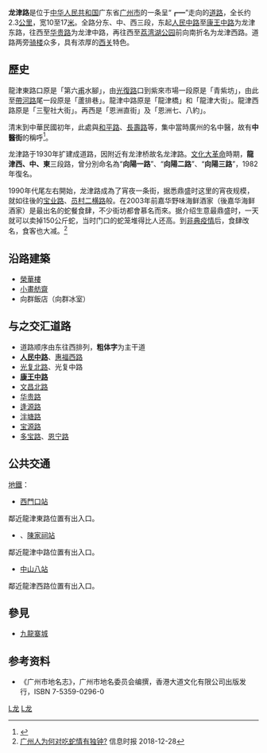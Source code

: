 '''龙津路'''是位于[[中华人民共和国|中华人民共和国]]广东省[[广州市|广州市]]的一条呈“┏━”走向的[[道路|道路]]，全长约2.3[[公里|公里]]，宽10至17[[米_(單位)|米]]。全路分东、中、西三段，东起[[人民路_(广州)|人民中路]]至[[康王路|康王中路]]为龙津东路，往西至[[华贵路|华贵路]]为龙津中路，再往西至[[荔湾湖公园|荔湾湖公园]]前向南折名为龙津西路。道路两旁[[骑楼|骑楼]]众多，具有浓厚的[[西关|西关]]特色。

== 歷史 ==
龍津東路口原是「第六[[甫|甫]]水腳」，由[[光复路_(广州)|光復路]]口到紫來市場一段原是「青紫坊」，由此至[[帶河路|帶河路]]尾一段原是「蘆排巷」。龍津中路原是「龍津橋」和「龍津大街」。龍津西路原是「三聖社大街」。再西是「恩洲直街」及「恩洲七、八約」。

清末到中華民國初年，此處與[[和平路_(荔湾区)|和平路]]、[[長壽路_(廣州)|長壽路]]等，集中當時廣州的名中醫，故有'''中醫街'''的稱呼<ref>{{Cite book|title=大都市治理的荔湾实践|last=陈|first=剑玲|publisher=中国社会科学出版社|year=2016年|isbn=9787516183762|location=|pages=}}</ref>。

龙津路于1930年扩建成道路，因附近有龙津桥故名龙津路。[[文化大革命|文化大革命]]時期，'''龍津西、中、東'''三段路，曾分別命名為“'''向陽一路'''”、“'''向陽二路'''”、“'''向陽三路'''”，1982年復名。

1990年代尾左右開始，龙津路成為了宵夜一条街，据悉鼎盛时这里的宵夜规模，就如往後的[[宝业路|宝业路]]、[[员村二横路|员村二横路]]般。在2003年前嘉华野味海鲜酒家（後嘉华海鲜酒家）是最出名的蛇餐食肆，不少街坊都會慕名而來。据介绍生意最鼎盛时，一天就可以卖掉150公斤蛇，当时门口的蛇笼堆得比人还高。到[[SARS事件|非典疫情]]后，食肆改名，食客也大减。<ref>[http://wap.xxsb.com/content/2018-12/28/content_42163.html 广州人为何对吃蛇情有独钟?] {{Wayback|url=http://wap.xxsb.com/content/2018-12/28/content_42163.html |date=20200903004032 }}  信息时报 2018-12-28</ref>

== 沿路建築 ==

* [[榮華樓|榮華樓]]
* [[小画舫斋旧址|小畫舫齋]]
* 向群飯店（向群冰室）

== 与之交汇道路 ==
*道路顺序由东往西排列，'''粗体字'''为主干道
*'''[[人民路_(广州)|人民中路]]'''、[[惠福路|惠福西路]]
*[[光复路_(广州)|光复北路]]、光复中路
*'''[[康王路|康王中路]]'''
*[[文昌路|文昌北路]]
*[[华贵路|华贵路]]
*[[逢源路_(廣州)|逢源路]]
*[[泮塘路|泮塘路]]
*[[宝源路_(广州)|宝源路]]
*[[多宝路|多宝路]]、[[恩宁路|恩宁路]]
==公共交通==
[[廣州地鐵|地鐵]]：

*{{廣州地鐵路線鏈接|1|SL}}[[西门口站_(广州)|西門口站]]

鄰近龍津東路位置有出入口。
*{{廣州地鐵路線鏈接|1|SL}}、{{廣州地鐵路線鏈接|8|SL}}[[陳家祠站|陳家祠站]]
鄰近龍津中路位置有出入口。
*{{廣州地鐵路線鏈接|5|SL}}[[中山八站|中山八站]]
鄰近龍津西路位置有出入口。

== 參見 ==

* [[九龍寨城#龍津路|九龍寨城]]

== 参考资料 ==
*《广州市地名志》，广州市地名委员会编撰，香港大道文化有限公司出版发行，ISBN 7-5359-0296-0

[[Category:广州市街道|L龙]]
[[Category:荔湾区|L龙]]